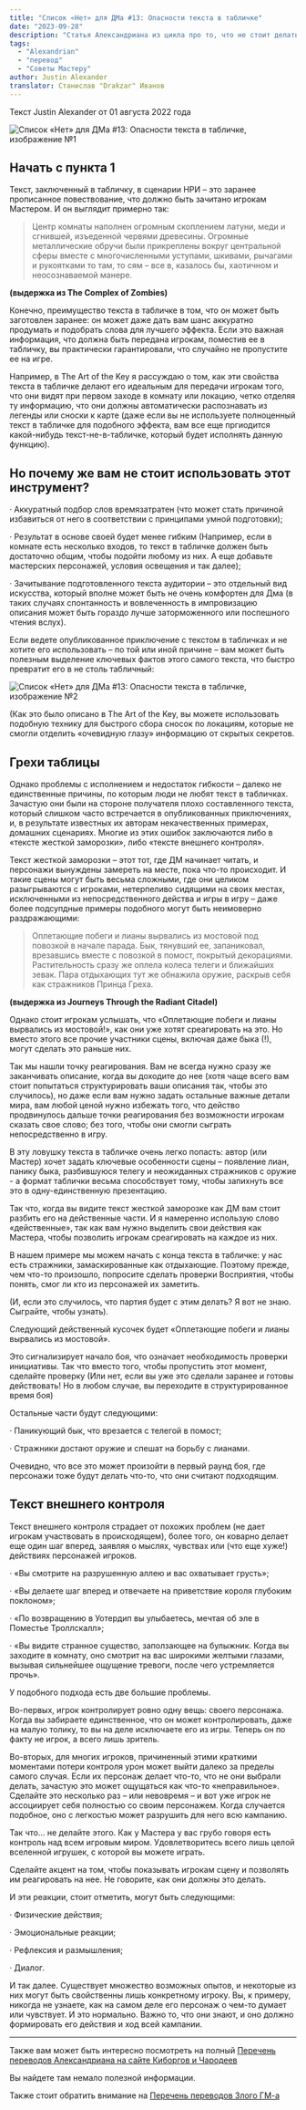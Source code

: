 ```yaml
---
title: "Список «Нет» для ДМа #13: Опасности текста в табличке"
date: "2023-09-28"
description: "Статья Александриана из цикла про то, что не стоит делать мастеру посвященная опасностям зачитываемого текста"
tags: 
  - "Alexandrian"
  - "перевод"
  - "Советы Мастеру"
author: Justin Alexander
translator: Станислав "Drakzar" Иванов
---
```


Текст Justin Alexander от 01 августа 2022 года

![Список «Нет» для ДМа #13: Опасности текста в табличке, изображение №1](https://cyborgsandmages.com/images/no-list-13-1.jpg)

## Начать с пункта 1

Текст, заключенный в табличку, в сценарии НРИ – это заранее прописанное повествование, что должно быть зачитано игрокам Мастером. И он выглядит примерно так:

> Центр комнаты наполнен огромным скоплением латуни, меди и сгнившей, изъеденной червями древесины. Огромные металлические обручи были прикреплены вокруг центральной сферы вместе с многочисленными уступами, шкивами, рычагами и рукоятками то там, то сям – все в, казалось бы, хаотичном и неосознаваемой манере.

**(выдержка из The Complex of Zombies)**

Конечно, преимущество текста в табличке в том, что он может быть заготовлен заранее: он может даже дать вам шанс аккуратно продумать и подобрать слова для лучшего эффекта. Если это важная информация, что должна быть передана игрокам, поместив ее в табличку, вы практически гарантировали, что случайно не пропустите ее на игре.

Например, в The Art of the Key я рассуждаю о том, как эти свойства текста в табличке делают его идеальным для передачи игрокам того, что они видят при первом заходе в комнату или локацию, четко отделяя ту информацию, что они должны автоматически распознавать из легенды или сноски к карте (даже если вы не используете полноценный текст в табличке для подобного эффекта, вам все еще пргиодится какой-нибудь текст-не-в-табличке, который будет исполнять данную функцию).

## Но почему же вам не стоит использовать этот инструмент?

· Аккуратный подбор слов времязатратен (что может стать причиной избавиться от него в соответствии с принципами умной подготовки);

· Результат в основе своей будет менее гибким (Например, если в комнате есть несколько входов, то текст в табличке должен быть достаточно общим, чтобы подойти любому из них. А еще добавьте мастерских персонажей, условия освещения и так далее);

· Зачитывание подготовленного текста аудитории – это отдельный вид искусства, который вполне может быть не очень комфортен для Дма (в таких случаях спонтанность и вовлеченность в импровизацию описания может быть гораздо лучше заторможенного или поспешного чтения вслух).

Если ведете опубликованное приключение с текстом в табличках и не хотите его использовать – по той или иной причине – вам может быть полезным выделение ключевых фактов этого самого текста, что быстро превратит его в не столь табличный:

![Список «Нет» для ДМа #13: Опасности текста в табличке, изображение №2](https://cyborgsandmages.com/images/no-list-13-2.jpg)

(Как это было описано в The Art of the Key, вы можете использовать подобную технику для быстрого сбора сносок по локациям, которые не смогли отделить «очевидную глазу» информацию от скрытых секретов.

## Грехи таблицы

Однако проблемы с исполнением и недостаток гибкости – далеко не единственные причины, по которым люди не любят текст в табличках. Зачастую они были на стороне получателя плохо составленного текста, который слишком часто встречается в опубликованных приключениях, и, в результате известных их авторам некачественных примерах, домашних сценариях. Многие из этих ошибок заключаются либо в «тексте жесткой заморозки», либо «тексте внешнего контроля».

Текст жесткой заморозки – этот тот, где ДМ начинает читать, и персонажи вынуждены замереть на месте, пока что-то происходит. И такие сцены могут быть весьма сложными, где они целиком разыгрываются с игроками, нетерпеливо сидящими на своих местах, исключенными из непосредственного действа и игры в игру – даже более подсупдные примеры подобного могут быть неимоверно раздражающими:

> Оплетающие побеги и лианы вырвались из мостовой под повозкой в начале парада. Бык, тянувший ее, запаниковал, врезавшись вместе с повозкой в помост, покрытый декорациями. Растительность сразу же оплела колеса телеги и ближайших зевак. Пара отдыхающих тут же обнажила оружие, раскрыв себя как стражников Принца Греха.

**(выдержка из Journeys Through the Radiant Citadel)**

Однако стоит игрокам услышать, что «Оплетающие побеги и лианы вырвались из мостовой!», как они уже хотят среагировать на это. Но вместо этого все прочие участники сцены, включая даже быка (!), могут сделать это раньше них.

Так мы нашли точку реагирования. Вам не всегда нужно сразу же заканчивать описание, когда вы доходите до нее (хотя чаще всего вам стоит попытаться структурировать ваши описания так, чтобы это случилось), но даже если вам нужно задать остальные важные детали мира, вам любой ценой нужно избежать того, что действо продвинулось дальше точки реагирования без возможности игрокам сказать свое слово; без того, чтобы они смогли сыграть непосредственно в игру.

В эту ловушку текста в табличке очень легко попасть: автор (или Мастер) хочет задать ключевые особенности сцены – появление лиан, панику быка, разбившуюся телегу и неожиданных стражников с оружие - а формат таблички весьма способствует тому, чтобы запихнуть все это в одну-единственную презентацию.

Так что, когда вы видите текст жесткой заморозке как ДМ вам стоит разбить его на действенные части. И я намеренно использую слово «действенные», так как вам нужно выделить свои действия как Мастера, чтобы позволить игрокам среагировать на каждое из них.

В нашем примере мы можем начать с конца текста в табличке: у нас есть стражники, замаскированные как отдыхающие. Поэтому прежде, чем что-то произошло, попросите сделать проверки Восприятия, чтобы понять, смог ли кто из персонажей их заметить.

(И, если это случилось, что партия будет с этим делать? Я вот не знаю. Сыграйте, чтобы узнать).

Следующий действенный кусочек будет «Оплетающие побеги и лианы вырвались из мостовой».

Это сигнализирует начало боя, что означает необходимость проверки инициативы. Так что вместо того, чтобы пропустить этот момент, сделайте проверку (Или нет, если вы уже это сделали заранее и готовы действовать! Но в любом случае, вы переходите в структурированное время боя)

Остальные части будут следующими:

· Паникующий бык, что врезается с телегой в помост;

· Стражники достают оружие и спешат на борьбу с лианами.

Очевидно, что все это может произойти в первый раунд боя, где персонажи тоже будут делать что-то, что они считают подходящим.

## Текст внешнего контроля

Текст внешнего контроля страдает от похожих проблем (не дает игрокам участвовать в происходящем), более того, он коварно делает еще один шаг вперед, заявляя о мыслях, чувствах или (что еще хуже!) действиях персонажей игроков.

· «Вы смотрите на разрушенную аллею и вас охватывает грусть»;

· «Вы делаете шаг вперед и отвечаете на приветствие короля глубоким поклоном»;

· «По возвращению в Уотердип вы улыбаетесь, мечтая об эле в Поместье Троллскалл»;

· «Вы видите странное существо, заползающее на булыжник. Когда вы заходите в комнату, оно смотрит на вас широкими желтыми глазами, вызывая сильнейшее ощущение тревоги, после чего устремляется прочь».

У подобного подхода есть две большие проблемы.

Во-первых, игрок контролирует ровно одну вещь: своего персонажа. Когда вы забираете единственное, что он может контролировать, даже на малую толику, то вы на деле исключаете его из игры. Теперь он по факту не игрок, а всего лишь зритель.

Во-вторых, для многих игроков, причиненный этими краткими моментами потери контроля урон может выйти далеко за пределы самого случая. Если их персонаж делает что-то, что не они выбрали делать, зачастую это может ощущаться как что-то «неправильное». Сделайте это несколько раз – или невовремя – и вот уже игрок не ассоциирует себя полностью со своим персонажем. Когда случается подобное, оно с легкостью может разрушить для него всю кампанию.

Так что… не делайте этого. Как у Мастера у вас грубо говоря есть контроль над всем игровым миром. Удовлетворитесь всего лишь целой вселенной игрушек, с которой вы можете играть.

Сделайте акцент на том, чтобы показывать игрокам сцену и позволять им реагировать на нее. Не говорите, как они должны это делать.

И эти реакции, стоит отметить, могут быть следующими:

· Физические действия;

· Эмоциональные реакции;

· Рефлексия и размышления;

· Диалог.

И так далее. Существует множество возможных опытов, и некоторые из них могут быть свойственны лишь конкретному игроку. Вы, к примеру, никогда не узнаете, как на самом деле его персонаж о чем-то думает или чувствует. И это нормально. Важно то, что они знают, и оно должно формировать его действия и ход всей кампании.

---

Также вам может быть интересно посмотреть на полный 
[Перечень переводов Александриана на сайте Киборгов и Чародеев](https://cyborgsandmages.com/posts/translations/alexandrian-index)

Вы найдете там немало полезной информации.

Также стоит обратить внимание на [Перечень переводов Злого ГМ-а](https://cyborgsandmages.com/posts/translations/angrygm-index)